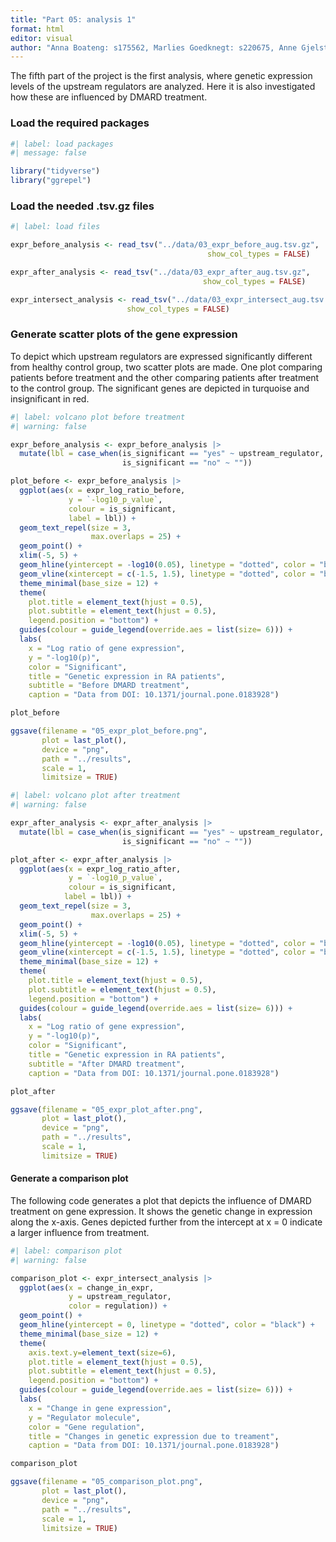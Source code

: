 ```yaml
---
title: "Part 05: analysis 1"
format: html
editor: visual
author: "Anna Boateng: s175562, Marlies Goedknegt: s220675, Anne Gjelstrup: s194530, Katja Jagd: s185395, Olivia Ronnenberg: s183359"
---
```


The fifth part of the project is the first analysis, where genetic expression levels of the upstream regulators are analyzed. Here it is also investigated how these are influenced by DMARD treatment.

### Load the required packages

```r
#| label: load packages
#| message: false

library("tidyverse")
library("ggrepel")

```

### Load the needed .tsv.gz files

```r
#| label: load files

expr_before_analysis <- read_tsv("../data/03_expr_before_aug.tsv.gz",
                                            show_col_types = FALSE)

expr_after_analysis <- read_tsv("../data/03_expr_after_aug.tsv.gz",
                                           show_col_types = FALSE)

expr_intersect_analysis <- read_tsv("../data/03_expr_intersect_aug.tsv.gz",
                          show_col_types = FALSE)

```

### Generate scatter plots of the gene expression

To depict which upstream regulators are expressed significantly different from healthy control group, two scatter plots are made. One plot comparing patients before treatment and the other comparing patients after treatment to the control group. The significant genes are depicted in turquoise and insignificant in red.

```r
#| label: volcano plot before treatment 
#| warning: false 

expr_before_analysis <- expr_before_analysis |>
  mutate(lbl = case_when(is_significant == "yes" ~ upstream_regulator,
                         is_significant == "no" ~ ""))

plot_before <- expr_before_analysis |>
  ggplot(aes(x = expr_log_ratio_before,
             y = `-log10_p_value`,
             colour = is_significant,
             label = lbl)) + 
  geom_text_repel(size = 3,
                  max.overlaps = 25) + 
  geom_point() +
  xlim(-5, 5) + 
  geom_hline(yintercept = -log10(0.05), linetype = "dotted", color = "black") + 
  geom_vline(xintercept = c(-1.5, 1.5), linetype = "dotted", color = "black") +
  theme_minimal(base_size = 12) +
  theme(
    plot.title = element_text(hjust = 0.5),
    plot.subtitle = element_text(hjust = 0.5),
    legend.position = "bottom") +
  guides(colour = guide_legend(override.aes = list(size= 6))) +
  labs(
    x = "Log ratio of gene expression",
    y = "-log10(p)",
    color = "Significant",
    title = "Genetic expression in RA patients",
    subtitle = "Before DMARD treatment",
    caption = "Data from DOI: 10.1371/journal.pone.0183928")

plot_before

ggsave(filename = "05_expr_plot_before.png",
       plot = last_plot(),
       device = "png",
       path = "../results", 
       scale = 1,
       limitsize = TRUE)

```

```r

#| label: volcano plot after treatment 
#| warning: false 

expr_after_analysis <- expr_after_analysis |>
  mutate(lbl = case_when(is_significant == "yes" ~ upstream_regulator,
                         is_significant == "no" ~ ""))

plot_after <- expr_after_analysis |>
  ggplot(aes(x = expr_log_ratio_after,
             y = `-log10_p_value`,
             colour = is_significant,
            label = lbl)) + 
  geom_text_repel(size = 3,
                  max.overlaps = 25) + 
  geom_point() +
  xlim(-5, 5) + 
  geom_hline(yintercept = -log10(0.05), linetype = "dotted", color = "black") + 
  geom_vline(xintercept = c(-1.5, 1.5), linetype = "dotted", color = "black") +
  theme_minimal(base_size = 12) +
  theme(
    plot.title = element_text(hjust = 0.5),
    plot.subtitle = element_text(hjust = 0.5),
    legend.position = "bottom") +
  guides(colour = guide_legend(override.aes = list(size= 6))) +
  labs(
    x = "Log ratio of gene expression",
    y = "-log10(p)",
    color = "Significant",
    title = "Genetic expression in RA patients",
    subtitle = "After DMARD treatment",
    caption = "Data from DOI: 10.1371/journal.pone.0183928")

plot_after

ggsave(filename = "05_expr_plot_after.png",
       plot = last_plot(),
       device = "png",
       path = "../results",
       scale = 1,
       limitsize = TRUE)

```

#### Generate a comparison plot

The following code generates a plot that depicts the influence of DMARD treatment on gene expression. It shows the genetic change in expression along the x-axis. Genes depicted further from the intercept at x = 0 indicate a larger influence from treatment.

```r

#| label: comparison plot
#| warning: false

comparison_plot <- expr_intersect_analysis |> 
  ggplot(aes(x = change_in_expr,
             y = upstream_regulator,
             color = regulation)) +
  geom_point() +
  geom_hline(yintercept = 0, linetype = "dotted", color = "black") +
  theme_minimal(base_size = 12) +
  theme(
    axis.text.y=element_text(size=6),
    plot.title = element_text(hjust = 0.5),
    plot.subtitle = element_text(hjust = 0.5),
    legend.position = "bottom") +
  guides(colour = guide_legend(override.aes = list(size= 6))) +
  labs(
    x = "Change in gene expression",
    y = "Regulator molecule",
    color = "Gene regulation",
    title = "Changes in genetic expression due to treament",
    caption = "Data from DOI: 10.1371/journal.pone.0183928")

comparison_plot

ggsave(filename = "05_comparison_plot.png",
       plot = last_plot(),
       device = "png",
       path = "../results",
       scale = 1,
       limitsize = TRUE)

```
